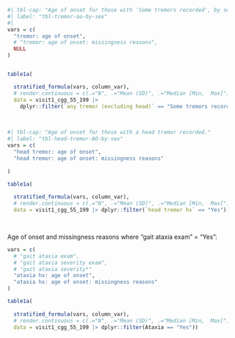 ```r
#| tbl-cap: "Age of onset for those with 'Some tremors recorded', by sex"
#| label: "tbl-tremor-ao-by-sex"
#|
vars = c(
  "tremor: age of onset",
  # "tremor: age of onset: missingness reasons",
  NULL
)


table1a(

  stratified_formula(vars, column_var),
  # render.continuous = c(.="N", .="Mean (SD)", .="Median [Min,  Max]"),
  data = visit1_cgg_55_199 |>
    dplyr::filter(`any tremor (excluding head)` == "Some tremors recorded"))
```


<br>

```r
#| tbl-cap: "Age of onset for those with a head tremor recorded."
#| label: "tbl-head-tremor-AO-by-sex"
vars = c(
  "head tremor: age of onset",
  "head tremor: age of onset: missingness reasons"
  
)

table1a(
  
  stratified_formula(vars, column_var),
  # render.continuous = c(.="N", .="Mean (SD)", .="Median [Min,  Max]"),
  data = visit1_cgg_55_199 |> dplyr::filter(`head tremor hx` == "Yes"))

```


<br>

Age of onset and missingness reasons where "gait ataxia exam" = "Yes":

```r
vars = c(
  # "gait ataxia exam",
  # "gait ataxia severity exam",
  # "gait ataxia severity*"
  "ataxia hx: age of onset",
  "ataxia hx: age of onset: missingness reasons"
)

table1a(
  
  stratified_formula(vars, column_var),
  # render.continuous = c(.="N", .="Mean (SD)", .="Median [Min,  Max]"),
  data = visit1_cgg_55_199 |> dplyr::filter(Ataxia == "Yes"))
```

